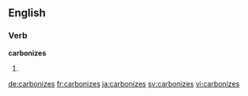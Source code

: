 ==English==

===Verb===
'''carbonizes'''

# {{third-person singular of|carbonize}}

[[de:carbonizes]]
[[fr:carbonizes]]
[[ja:carbonizes]]
[[sv:carbonizes]]
[[vi:carbonizes]]
